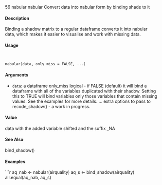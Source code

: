 56 nabular
nabular Convert data into nabular form by binding shade to it

####  Description 

Binding a shadow matrix to a regular dataframe converts it into nabular data, which makes it easier
to visualise and work with missing data.

####  Usage 
<pre><code>

nabular(data, only_miss = FALSE, ...)
</code></pre>
#### Arguments 

* ``data``:  a dataframe
only_miss logical - if FALSE (default) it will bind a dataframe with all of the variables
duplicated with their shadow. Setting this to TRUE will bind variables only
those variables that contain missing values. See the examples for more details.
... extra options to pass to recode_shadow() - a work in progress.

#### Value 

data with the added variable shifted and the suffix _NA

#### See Also 

bind_shadow()

#### Examples 
```r

aq_nab <- nabular(airquality)
aq_s <- bind_shadow(airquality)
all.equal(aq_nab, aq_s)
